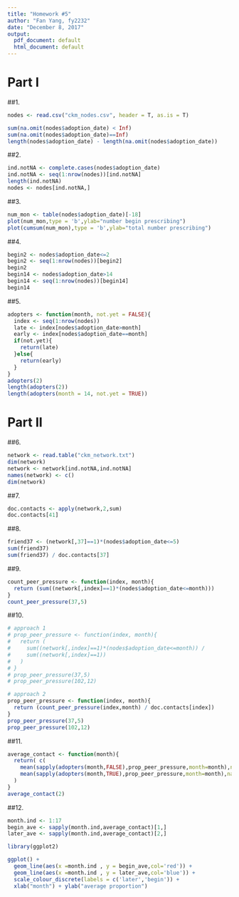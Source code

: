 ---
title: "Homework #5"
author: "Fan Yang, fy2232"
date: "December 8, 2017"
output:
  pdf_document: default
  html_document: default
---

# Part I

##1. 
```{r}
nodes <- read.csv("ckm_nodes.csv", header = T, as.is = T)

sum(na.omit(nodes$adoption_date) < Inf)
sum(na.omit(nodes$adoption_date)==Inf)
length(nodes$adoption_date) - length(na.omit(nodes$adoption_date))
```

##2. 

```{r}
ind.notNA <- complete.cases(nodes$adoption_date)
ind.notNA <- seq(1:nrow(nodes))[ind.notNA]
length(ind.notNA)
nodes <- nodes[ind.notNA,]
```

##3.
```{r}
num_mon <- table(nodes$adoption_date)[-18]
plot(num_mon,type = 'b',ylab="number begin prescribing") 
plot(cumsum(num_mon),type = 'b',ylab="total number prescribing")

```

##4.
```{r}
begin2 <- nodes$adoption_date<=2
begin2 <- seq(1:nrow(nodes))[begin2]
begin2
begin14 <- nodes$adoption_date>14
begin14 <- seq(1:nrow(nodes))[begin14]
begin14
```
##5.
```{r}
adopters <- function(month, not.yet = FALSE){
  index <- seq(1:nrow(nodes))
  late <- index[nodes$adoption_date>month]
  early <- index[nodes$adoption_date==month]
  if(not.yet){
    return(late)
  }else{
    return(early)
  }
}
adopters(2)
length(adopters(2))
length(adopters(month = 14, not.yet = TRUE))
```

# Part II
##6.
```{r}
network <- read.table("ckm_network.txt")
dim(network)
network <- network[ind.notNA,ind.notNA]
names(network) <- c()
dim(network)
```

##7.
```{r}
doc.contacts <- apply(network,2,sum)
doc.contacts[41]
```

##8.
```{r}
friend37 <- (network[,37]==1)*(nodes$adoption_date<=5)
sum(friend37)
sum(friend37) / doc.contacts[37]
```
##9.
```{r}
count_peer_pressure <- function(index, month){
  return (sum((network[,index]==1)*(nodes$adoption_date<=month)))
}
count_peer_pressure(37,5)
```

##10.
```{r}
# approach 1
# prop_peer_pressure <- function(index, month){
#   return (
#     sum((network[,index]==1)*(nodes$adoption_date<=month)) /
#     sum((network[,index]==1))
#   )
# }
# prop_peer_pressure(37,5)
# prop_peer_pressure(102,12)

# approach 2
prop_peer_pressure <- function(index, month){
  return (count_peer_pressure(index,month) / doc.contacts[index])
}
prop_peer_pressure(37,5)
prop_peer_pressure(102,12)
```

##11.
```{r}
average_contact <- function(month){
  return( c(
    mean(sapply(adopters(month,FALSE),prop_peer_pressure,month=month),na.rm=TRUE),
    mean(sapply(adopters(month,TRUE),prop_peer_pressure,month=month),na.rm=TRUE)  )
  )
}
average_contact(2)
```

##12.
```{r}
month.ind <- 1:17
begin_ave <- sapply(month.ind,average_contact)[1,]
later_ave <- sapply(month.ind,average_contact)[2,]

library(ggplot2)

ggplot() +
  geom_line(aes(x =month.ind , y = begin_ave,col='red')) +
  geom_line(aes(x =month.ind , y = later_ave,col='blue')) + 
  scale_colour_discrete(labels = c('later','begin')) + 
  xlab("month") + ylab("average proportion")
```


